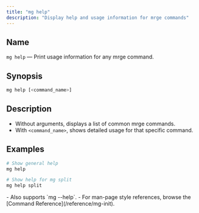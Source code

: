 ```yaml
---
title: "mg help"
description: "Display help and usage information for mrge commands"
---
```


## Name

`mg help` — Print usage information for any mrge command.

## Synopsis

```bash
mg help [<command_name>]
```

## Description

- Without arguments, displays a list of common mrge commands.
- With `<command_name>`, shows detailed usage for that specific command.

## Examples

```bash
# Show general help
mg help

# Show help for mg split
mg help split
```

<Note>
  - Also supports `mg --help`.
  - For man-page style references, browse the [Command Reference](/reference/mg-init).
</Note>
